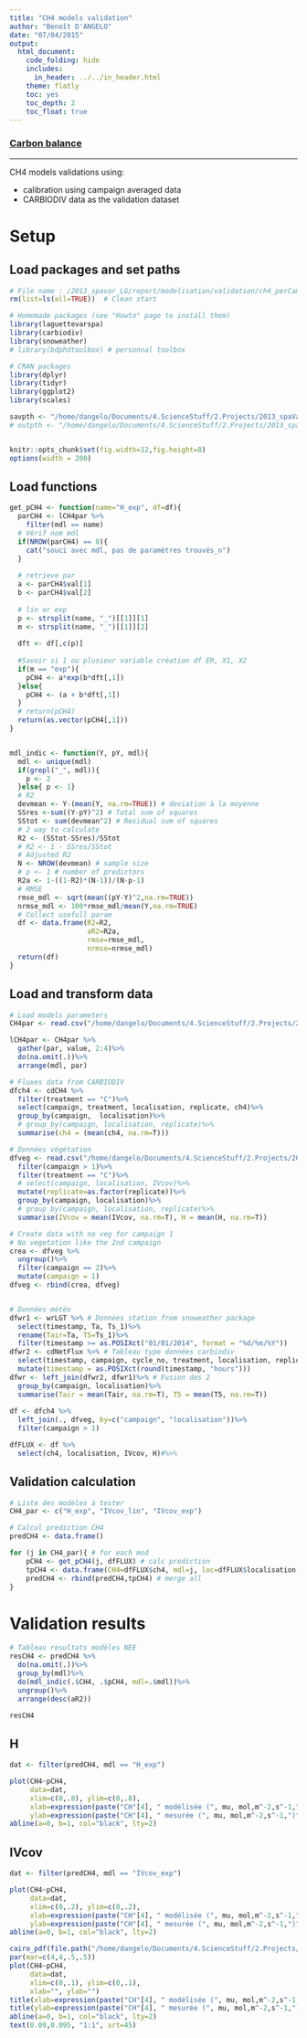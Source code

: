 ```yaml
---
title: "CH4 models validation"
author: "Benoît D'ANGELO"
date: "07/04/2015"
output:
  html_document:
    code_folding: hide
    includes:
      in_header: ../../in_header.html
    theme: flatly
    toc: yes
    toc_depth: 2
    toc_float: true
---
```


<h3><a href="../CB_toc.html"> Carbon balance </a></h3>

***

CH4 models validations using:

* calibration using campaign averaged data
* CARBIODIV data as the validation dataset

# Setup

## Load packages and set paths

```r
# File name : /2013_spavar_LG/report/modelisation/validation/ch4_perCampaign_val.Rmd
rm(list=ls(all=TRUE))  # Clean start

# Homemade packages (see "Howto" page to install them)
library(laguettevarspa)
library(carbiodiv)
library(snoweather)
# library(bdphdtoolbox) # personnal toolbox

# CRAN packages
library(dplyr)
library(tidyr)
library(ggplot2)
library(scales)

savpth <- "/home/dangelo/Documents/4.ScienceStuff/2.Projects/2013_spaVar_LG/graphs/carbonbalance"
# outpth <- "/home/dangelo/Documents/4.ScienceStuff/2.Projects/2013_spaVar_LG/data/processed"


knitr::opts_chunk$set(fig.width=12,fig.height=8)
options(width = 200)
```

## Load functions

```r
get_pCH4 <- function(name="H_exp", df=df){
  parCH4 <- lCH4par %>%
    filter(mdl == name)
  # Vérif nom mdl
  if(NROW(parCH4) == 0){
    cat("souci avec mdl, pas de paramètres trouvés_n")
  }
  
  # retrieve par
  a <- parCH4$val[1]
  b <- parCH4$val[2]
  
  # lin or exp
  p <- strsplit(name, "_")[[1]][1]
  m <- strsplit(name, "_")[[1]][2]
  
  dft <- df[,c(p)]
  
  #Savoir si 1 ou plusieur variable création df ER, X1, X2
  if(m == "exp"){
    pCH4 <- a*exp(b*dft[,1])
  }else{
    pCH4 <- (a + b*dft[,1])
  }
  # return(pCH4)
  return(as.vector(pCH4[,1]))
}


mdl_indic <- function(Y, pY, mdl){
  mdl <- unique(mdl)
  if(grepl("_", mdl)){
    p <- 2
  }else{ p <- 1}
  # R2
  devmean <- Y-(mean(Y, na.rm=TRUE)) # deviation à la moyenne
  SSres <-sum((Y-pY)^2) # Total sum of squares
  SStot <- sum(devmean^2) # Residual sum of squares
  # 2 way to calculate
  R2 <- (SStot-SSres)/SStot 
  # R2 <- 1 - SSres/SStot
  # Adjusted R2
  N <- NROW(devmean) # sample size
  # p <- 1 # number of predictors
  R2a <- 1-((1-R2)*(N-1))/(N-p-1)
  # RMSE
  rmse_mdl <- sqrt(mean((pY-Y)^2,na.rm=TRUE))
  nrmse_mdl <- 100*rmse_mdl/mean(Y,na.rm=TRUE)
  # Collect usefull param
  df <- data.frame(R2=R2,
                   aR2=R2a,
                   rmse=rmse_mdl,
                   nrmse=nrmse_mdl)
  return(df)
}

```

## Load and transform data


```r
# Load models parameters
CH4par <- read.csv("/home/dangelo/Documents/4.ScienceStuff/2.Projects/2013_spaVar_LG/data/processed/CH4_mdlpar.csv") # generated by ch4_perCampaign_cal.Rmd

lCH4par <- CH4par %>%
  gather(par, value, 2:4)%>%
  do(na.omit(.))%>%
  arrange(mdl, par)
```

```r
# Fluxes data from CARBIODIV
dfch4 <- cdCH4 %>%
  filter(treatment == "C")%>%
  select(campaign, treatment, localisation, replicate, ch4)%>%
  group_by(campaign,  localisation)%>%
  # group_by(campaign, localisation, replicate)%>%
  summarise(ch4 = (mean(ch4, na.rm=T)))

# Données végétation
dfveg <- read.csv("/home/dangelo/Documents/4.ScienceStuff/2.Projects/2013_spaVar_LG/data/processed/cdIVcov.csv")%>% # gen by getClean_veg_cd.R
  filter(campaign > 1)%>%
  filter(treatment == "C")%>%
  # select(campaign, localisation, IVcov)%>%
  mutate(replicate=as.factor(replicate))%>%
  group_by(campaign, localisation)%>%
  # group_by(campaign, localisation, replicate)%>%
  summarise(IVcov = mean(IVcov, na.rm=T), H = mean(H, na.rm=T))

# Create data with no veg for campaign 1
# No vegetation like the 2nd campaign
crea <- dfveg %>%
  ungroup()%>%
  filter(campaign == 2)%>%
  mutate(campaign = 1)
dfveg <- rbind(crea, dfveg)


# Données météo
dfwr1 <- wrLGT %>% # Données station from snoweather package
  select(timestamp, Ta, Ts_1)%>%
  rename(Tair=Ta, T5=Ts_1)%>%
  filter(timestamp >= as.POSIXct("01/01/2014", format = "%d/%m/%Y"))
dfwr2 <- cdNetFlux %>% # Tableau type données carbiodiv
  select(timestamp, campaign, cycle_no, treatment, localisation, replicate)%>%
  mutate(timestamp = as.POSIXct(round(timestamp, "hours")))
dfwr <- left_join(dfwr2, dfwr1)%>% # Fusion des 2
  group_by(campaign, localisation)%>%
  summarise(Tair = mean(Tair, na.rm=T), T5 = mean(T5, na.rm=T))
  
df <- dfch4 %>%
  left_join(., dfveg, by=c("campaign", "localisation"))%>%
  filter(campaign > 1)

dfFLUX <- df %>%
  select(ch4, localisation, IVcov, H)#%>%
```

## Validation calculation

```r
# Liste des modèles à tester
CH4_par <- c("H_exp", "IVcov_lin", "IVcov_exp")

# Calcul prediction CH4
predCH4 <- data.frame()

for (j in CH4_par){ # for each mod
    pCH4 <- get_pCH4(j, dfFLUX) # calc prediction
    tpCH4 <- data.frame(CH4=dfFLUX$ch4, mdl=j, loc=dfFLUX$localisation, pCH4=pCH4) # create a df with mesured and modelled data
    predCH4 <- rbind(predCH4,tpCH4) # merge all
}
```


# Validation results {.tabset}

```r
# Tableau resultats modèles NEE
resCH4 <- predCH4 %>%
  do(na.omit(.))%>%
  group_by(mdl)%>%
  do(mdl_indic(.$CH4, .$pCH4, mdl=.$mdl))%>%
  ungroup()%>%
  arrange(desc(aR2))
```

```r
resCH4
```

## H

```r
dat <- filter(predCH4, mdl == "H_exp")

plot(CH4~pCH4,
     data=dat,
     xlim=c(0,.8), ylim=c(0,.8),
     xlab=expression(paste("CH"[4], " modélisée (", mu, mol,m^-2,s^-1,")", sep="")),
     ylab=expression(paste("CH"[4], " mesurée (", mu, mol,m^-2,s^-1,")", sep="")))
abline(a=0, b=1, col="black", lty=2)
```

## IVcov

```r
dat <- filter(predCH4, mdl == "IVcov_exp")

plot(CH4~pCH4,
     data=dat,
     xlim=c(0,.2), ylim=c(0,.2),
     xlab=expression(paste("CH"[4], " modélisée (", mu, mol,m^-2,s^-1,")", sep="")),
     ylab=expression(paste("CH"[4], " mesurée (", mu, mol,m^-2,s^-1,")", sep="")))
abline(a=0, b=1, col="black", lty=2)

cairo_pdf(file.path("/home/dangelo/Documents/4.ScienceStuff/2.Projects/2013_spaVar_LG/graphs/carbonbalance/ecosyst/validation", "CH4_IVcov_val.pdf"), width=4, height=4)
par(mar=c(4,4,.5,.5))
plot(CH4~pCH4,
     data=dat,
     xlim=c(0,.1), ylim=c(0,.1),
     xlab="", ylab="")
title(xlab=expression(paste("CH"[4], " modélisée (", mu, mol,m^-2,s^-1,")", sep="")), line=2.5)
title(ylab=expression(paste("CH"[4], " mesurée (", mu, mol,m^-2,s^-1,")", sep="")), line=2)
abline(a=0, b=1, col="black", lty=2)
text(0.09,0.095, "1:1", srt=45)
```

